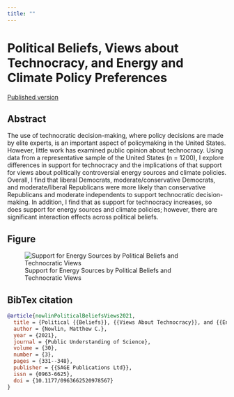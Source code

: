 ```yaml
---
title: ""
---
```


# Political Beliefs, Views about Technocracy, and Energy and Climate Policy Preferences

<a href="https://doi.org/10.1177/0963662520978567"> <span class="badge bg-primary">Published version</span></a >

## Abstract 
The use of technocratic decision-making, where policy decisions are made by elite experts, is an important aspect of policymaking in the United States. However, little work has examined public opinion about technocracy. Using data from a representative sample of the United States (n = 1200), I explore differences in support for technocracy and the implications of that support for views about politically controversial energy sources and climate policies. Overall, I find that liberal Democrats, moderate/conservative Democrats, and moderate/liberal Republicans were more likely than conservative Republicans and moderate independents to support technocratic decision-making. In addition, I find that as support for technocracy increases, so does support for energy sources and climate policies; however, there are significant interaction effects across political beliefs.

## Figure

![Support for Energy Sources by Political Beliefs and Technocratic Views](fig1.png)

## BibTex citation 

```bibtex
@article{nowlinPoliticalBeliefsViews2021,
  title = {Political {{Beliefs}}, {{Views About Technocracy}}, and {{Energy}} and {{Climate Policy Preferences}}},
  author = {Nowlin, Matthew C.},
  year = {2021},
  journal = {Public Understanding of Science},
  volume = {30},
  number = {3},
  pages = {331--348},
  publisher = {{SAGE Publications Ltd}},
  issn = {0963-6625},
  doi = {10.1177/0963662520978567}
}
```



